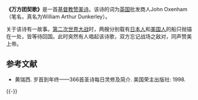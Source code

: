 {{Infobox hymn
| Name           = 万方团契歌
| OriName        = ''In Christ There Is No East or West''
| OtherNames     = 
| WordsBy        = John Oxenham
| MusicBy        = 
| Image          = 
| Produced       = 
| Published      = 
| OrigLanguage   = [[英语|英语]]
| TranslatedBy   = 
| TranslatedPub  = 
| Beat           = 4/4
| Section        = 4
| TradMelodyName = 
| Audio          = 
}}
'''《万方团契歌》'''是一首[[基督教|基督教]][[赞美诗|赞美诗]]。该诗的词为[[英国|英国]]批发商人John Oxenham（笔名，真名为William Arthur Dunkerley）。

关于该诗有一故事。[[第二次世界大战|第二次世界大战]]时，两艘分别载有[[日本人|日本人]]和[[美国人|美国人]]的船只抛锚在一处，皆等待回国。此时突然有人唱起该诗歌，双方忘记战场之敌对，同声赞美上帝。

==参考文献==
*黄瑞西. 岁首到年终——366首圣诗每日灵修及简介. 美国荣主出版社: 1998.

{{-}}
{{赞美诗新编}}